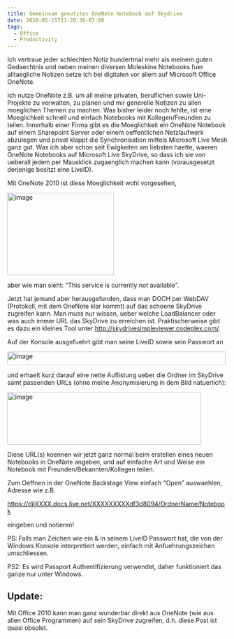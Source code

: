 ```yaml
---
title: Gemeinsam genutztes OneNote Notebook auf Skydrive
date: 2010-05-15T11:20:36-07:00
tags:
  - Office
  - Productivity
---
```

Ich vertraue jeder schlechten Notiz hundertmal mehr als meinem guten Gedaechtnis und neben meinen diversen Moleskine Notebooks fuer alltaegliche Notizen setze ich bei digitalen vor allem auf Microsoft Office OneNote.

Ich nutze OneNote z.B. um all meine privaten, beruflichen sowie Uni-Projekte zu verwalten, zu planen und mir generelle Notizen zu allen moeglichen Themen zu machen. Was bisher leider noch fehlte, ist eine Moeglichkeit schnell und einfach Notebooks mit Kollegen/Freunden zu teilen. Innerhalb einer Firma gibt es die Moeglichkeit ein OneNote Notebook auf einem Sharepoint Server oder einem oeffentlichen Netzlaufwerk abzulegen und privat klappt die Synchronisation mittels Microsoft Live Mesh ganz gut. Was ich aber schon seit Ewigkeiten am liebsten haette, waeren OneNote Notebooks auf Microsoft Live SkyDrive, so dass ich sie von ueberall jedem per Mausklick zugaenglich machen kann (vorausgesetzt derjenige besitzt eine LiveID).

Mit OneNote 2010 ist diese Moeglichkeit wohl vorgesehen,

[<img style="display:inline;border:0;" title="image" src="/assets/wp-content/uploads/2010/05/image_thumb.png" border="0" alt="image" width="244" height="189" />](/assets/wp-content/uploads/2010/05/image.png)

aber wie man sieht: “This service is currently not available”.

Jetzt hat jemand aber herausgefunden, dass man DOCH per WebDAV (Protokoll, mit dem OneNote klar kommt) auf das schoene SkyDrive zugreifen kann. Man muss nur wissen, ueber welche LoadBalancer oder was auch immer URL das SkyDrive zu erreichen ist. Praktischerweise gibt es dazu ein kleines Tool unter  http://skydrivesimpleviewer.codeplex.com/.

Auf der Konsole ausgefuehrt gibt man seine LiveID sowie sein Passwort an

[<img style="display:inline;border:0;" title="image" src="/assets/wp-content/uploads/2010/05/image_thumb1.png" border="0" alt="image" width="500" height="31" />](/assets/wp-content/uploads/2010/05/image1.png)

und erhaelt kurz darauf eine nette Auflistung ueber die Ordner im SkyDrive samt passenden URLs (ohne meine Anonymisierung in dem Bild natuerlich):

[<img style="display:inline;border:0;" title="image" src="/assets/wp-content/uploads/2010/05/image_thumb2.png" border="0" alt="image" width="443" height="120" />](/assets/wp-content/uploads/2010/05/image2.png)

Diese URL(s) koennen wir jetzt ganz normal beim erstellen eines neuen Notebooks in OneNote angeben, und auf einfache Art und Weise ein Notebook mit Freunden/Bekannten/Kollegen teilen.

Zum Oeffnen in der OneNote Backstage View einfach “Open” auswaehlen, Adresse wie z.B.

https://djlXXXX.docs.live.net/XXXXXXXXXdf3d8094/OrdnerName/Notebook

eingeben und notieren!

PS: Falls man Zeichen wie ein & in seinem LiveID Passwort hat, die von der Windows Konsole interpretiert werden, einfach mit Anfuehrungszeichen umschliessen.

PS2: Es wird Passport Authentifizierung verwendet, daher funktioniert das ganze nur unter Windows.

## **Update**:

Mit Office 2010 kann man ganz wunderbar direkt aus OneNote (wie aus allen Office Programmen) auf sein SkyDrive zugreifen, d.h. diese Post ist quasi obsolet.